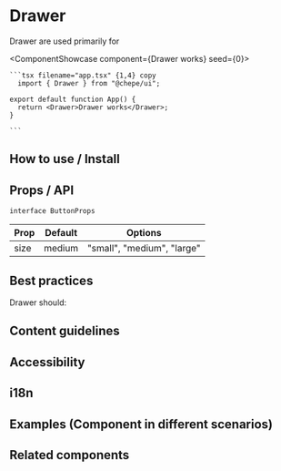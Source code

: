 

# Drawer

Drawer are used primarily for

<ComponentShowcase component={<Drawer>Drawer works</Drawer>} seed={0}>
   <div>

    ```tsx filename="app.tsx" {1,4} copy
      import { Drawer } from "@chepe/ui";

    export default function App() {
      return <Drawer>Drawer works</Drawer>;
    }

    ```

  </div>
</ComponentShowcase>

## How to use / Install

## Props / API

`interface ButtonProps`

| Prop | Default | Options                    |
| ---- | ------- | -------------------------- |
| size | medium  | "small", "medium", "large" |

## Best practices

Drawer should:

## Content guidelines

## Accessibility

## i18n

## Examples (Component in different scenarios)

## Related components
